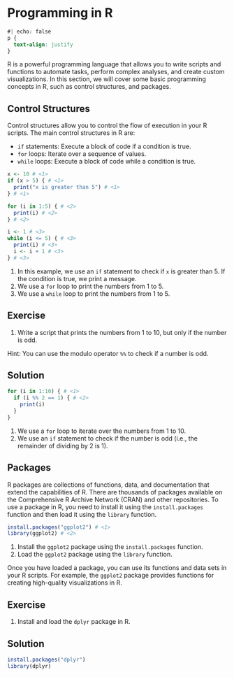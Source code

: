 # Programming in R

```css
#| echo: false
p {
  text-align: justify
}
```


R is a powerful programming language that allows you to write scripts and functions to automate tasks, perform complex analyses, and create custom visualizations. In this section, we will cover some basic programming concepts in R, such as control structures, and packages.

## Control Structures

Control structures allow you to control the flow of execution in your R scripts. The main control structures in R are:

-   `if` statements: Execute a block of code if a condition is true.
-   `for` loops: Iterate over a sequence of values.
-   `while` loops: Execute a block of code while a condition is true.

```r

x <- 10 # <1>
if (x > 5) { # <1>
  print("x is greater than 5") # <1>
} # <1>

for (i in 1:5) { # <2>
  print(i) # <2>
} # <2>

i <- 1 # <3>
while (i <= 5) { # <3>
  print(i) # <3>
  i <- i + 1 # <3>
} # <3>

```

1. In this example, we use an `if` statement to check if `x` is greater than 5. If the condition is true, we print a message.
2. We use a `for` loop to print the numbers from 1 to 5.
3. We use a `while` loop to print the numbers from 1 to 5.

::: callout-important
## Exercise

1.  Write a script that prints the numbers from 1 to 10, but only if the number is odd.

Hint: You can use the modulo operator `%%` to check if a number is odd.
:::

::: {.callout-note collapse="true"}
## Solution

```r
for (i in 1:10) { # <1>
  if (i %% 2 == 1) { # <2>
    print(i)
  }
}
```

1. We use a `for` loop to iterate over the numbers from 1 to 10.
2. We use an `if` statement to check if the number is odd (i.e., the remainder of dividing by 2 is 1).

:::

## Packages

R packages are collections of functions, data, and documentation that extend the capabilities of R. There are thousands of packages available on the Comprehensive R Archive Network (CRAN) and other repositories. To use a package in R, you need to install it using the `install.packages` function and then load it using the `library` function.

```r
install.packages("ggplot2") # <1>
library(ggplot2) # <2>
```

1. Install the `ggplot2` package using the `install.packages` function.
2. Load the `ggplot2` package using the `library` function.


Once you have loaded a package, you can use its functions and data sets in your R scripts. For example, the `ggplot2` package provides functions for creating high-quality visualizations in R.

::: callout-important
## Exercise

1.  Install and load the `dplyr` package in R.
:::

::: {.callout-note collapse="true"}
## Solution

```r
install.packages("dplyr")
library(dplyr)
```
:::

